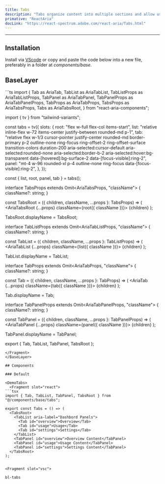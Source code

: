 ```yaml
---
title: Tabs
description: "Tabs organize content into multiple sections and allow users to navigate between them."
primative: "ReactAria"
docLink: "https://react-spectrum.adobe.com/react-aria/Tabs.html"
---
```

---



<MdxExample>
    <Tabs client:load />
</MdxExample>

## Installation

Install via [VScode](/docs/getting-started/vsc) or copy and paste the code below into a new file, preferably in a folder at _components/base_.

## BaseLayer 

<BaseLayer>
<Fragment slot="contentSlot">
```ts
import {
  Tab as AriaTab,
  TabList as AriaTabList,
  TabListProps as AriaTabListProps,
  TabPanel as AriaTabPanel,
  TabPanelProps as AriaTabPanelProps,
  TabProps as AriaTabProps,
  TabsProps as AriaTabsProps,
  Tabs as AriaTabsRoot,
} from "react-aria-components";

import { tv } from "tailwind-variants";

const tabs = tv({
  slots: {
    root: "flex w-full flex-col items-start",
    list: "relative inline-flex w-72 items-center justify-between rounded-md p-1",
    tab: "relative flex w-1/3 cursor-pointer justify-center rounded-md border-primary p-2 outline-none ring-focus  ring-offset-2 ring-offset-surface transition-colors duration-200 aria-selected:cursor-default aria-selected:rounded-none aria-selected:border-b-2 aria-selected:hover:bg-transparent data-[hovered]:bg-surface-2 data-[focus-visible]:ring-2",
    panel:
      "mt-4 w-96 rounded-xl p-4 outline-none ring-focus data-[focus-visible]:ring-2",
  },
});

const { list, root, panel, tab } = tabs();

interface TabsProps extends Omit<AriaTabsProps, "className"> {
  className?: string;
}

const TabsRoot = ({ children, className, ...props }: TabsProps) => (
  <AriaTabsRoot {...props} className={root({ className })}>
    {children}
  </AriaTabsRoot>
);

TabsRoot.displayName = TabsRoot;

interface TabListProps<T> extends Omit<AriaTabListProps<T>, "className"> {
  className?: string;
}

const TabList = <T extends object>({
  children,
  className,
  ...props
}: TabListProps<T>) => (
  <AriaTabList {...props} className={list({ className })}>
    {children}
  </AriaTabList>
);

TabList.displayName = TabList;

interface TabProps extends Omit<AriaTabProps, "className"> {
  className?: string;
}

const Tab = ({ children, className, ...props }: TabProps) => (
  <AriaTab {...props} className={tab({ className })}>
    {children}
  </AriaTab>
);

Tab.displayName = Tab;

interface TabPanelProps extends Omit<AriaTabPanelProps, "className"> {
  className?: string;
}

const TabPanel = ({ children, className, ...props }: TabPanelProps) => (
  <AriaTabPanel {...props} className={panel({ className })}>
    {children}
  </AriaTabPanel>
);

TabPanel.displayName = TabPanel;

export { Tab, TabList, TabPanel, TabsRoot };

```
</Fragment>
</BaseLayer>

## Components 

### Default

<DemoTabs>
  <Fragment slot="react">
```tsx
import { Tab, TabList, TabPanel, TabsRoot } from "@/components/base/tabs";

export const Tabs = () => (
  <TabsRoot>
    <TabList aria-label="Dashbord Panels">
      <Tab id="overview">Overview</Tab>
      <Tab id="usage">Usage</Tab>
      <Tab id="settings">Settings</Tab>
    </TabList>
    <TabPanel id="overview">Overview Content</TabPanel>
    <TabPanel id="usage">Usage Content</TabPanel>
    <TabPanel id="settings">Settings Content</TabPanel>
  </TabsRoot>
);


```
  </Fragment>

    <Fragment slot="vsc">
```bash
bl-tabs
```
  </Fragment>
</DemoTabs>

